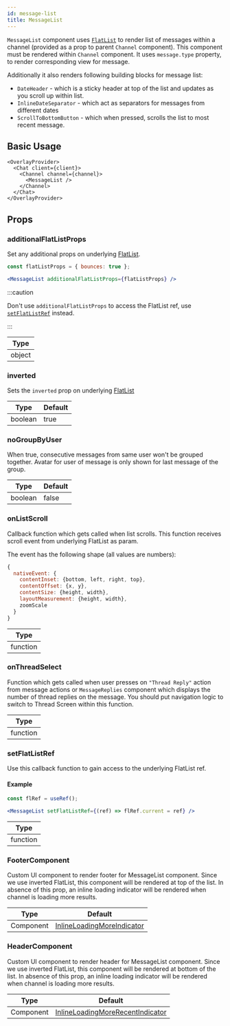 ```yaml
---
id: message-list
title: MessageList
---
```


`MessageList` component uses [`FlatList`](https://reactnative.dev/docs/flatlist) to render list of messages within a channel (provided as a prop to parent `Channel` component).
This component must be rendered within `Channel` component. It uses `message.type` property, to render corresponding view for message.

Additionally it also renders following building blocks for message list:

- `DateHeader` - which is a sticky header at top of the list and updates as you scroll up within list.
- `InlineDateSeparator` - which act as separators for messages from different dates
- `ScrollToBottomButton` - which when pressed, scrolls the list to most recent message.

## Basic Usage

```tsx
<OverlayProvider>
  <Chat client={client}>
    <Channel channel={channel}>
      <MessageList />
    </Channel>
  </Chat>
</OverlayProvider>
```

## Props

### additionalFlatListProps

Set any additional props on underlying [FlatList](https://reactnative.dev/docs/flatlist#props).

```jsx
const flatListProps = { bounces: true };

<MessageList additionalFlatListProps={flatListProps} />
```

:::caution

Don't use `additionalFlatListProps` to access the FlatList ref, use [`setFlatListRef`](#setflatlistref) instead.

:::

| Type |
| - |
| object |

### inverted

Sets the `inverted` prop on underlying [FlatList](https://reactnative.dev/docs/flatlist#inverted)

| Type | Default |
| - | - |
| boolean | true |

### noGroupByUser

When true, consecutive messages from same user won't be grouped together. Avatar for user of message is only shown for last message of the group.

| Type | Default |
| - | - |
| boolean | false |

### onListScroll

Callback function which gets called when list scrolls. This function receives scroll event from underlying FlatList as param.

The event has the following shape (all values are numbers):

```js
{
  nativeEvent: {
    contentInset: {bottom, left, right, top},
    contentOffset: {x, y},
    contentSize: {height, width},
    layoutMeasurement: {height, width},
    zoomScale
  }
}
```

| Type |
| - |
| function |

### onThreadSelect

Function which gets called when user presses on `"Thread Reply"` action from message actions or `MessageReplies` component which displays the number of thread replies on the message.
You should put navigation logic to switch to Thread Screen within this function.

| Type |
| - |
| function |

### setFlatListRef

Use this callback function to gain access to the underlying FlatList ref.

#### Example

```jsx
const flRef = useRef();

<MessageList setFlatListRef={(ref) => flRef.current = ref} />
```

| Type |
| - |
| function |

<!-- ### threadList

Boolean whether or not the Messages in the MessageList are part of a Thread.

| Type |
| - |
| function | -->

### FooterComponent

Custom UI component to render footer for MessageList component. Since we use inverted FlatList, this component will be rendered at top of the list.
In absence of this prop, an inline loading indicator will be rendered when channel is loading more results.

| Type               | Default      |
| ------------------ | ------------ |
| Component | [InlineLoadingMoreIndicator](https://github.com/GetStream/stream-chat-react-native/blob/master/package/src/components/MessageList/InlineLoadingMoreIndicator.tsx) |

### HeaderComponent

Custom UI component to render header for MessageList component. Since we use inverted FlatList, this component will be rendered at bottom of the list.
In absence of this prop, an inline loading indicator will be rendered when channel is loading more results.

| Type               | Default      |
| ------------------ | ------------ |
| Component | [InlineLoadingMoreRecentIndicator](https://github.com/GetStream/stream-chat-react-native/blob/master/package/src/components/MessageList/InlineLoadingMoreRecentIndicator.tsx) |

